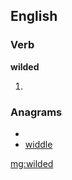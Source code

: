 ==English==

===Verb===
'''wilded'''

# {{past of|[[wild]]}}

===Anagrams===
* {{alphagram|ddeilw}}
* [[widdle#English|widdle]]

[[mg:wilded]]